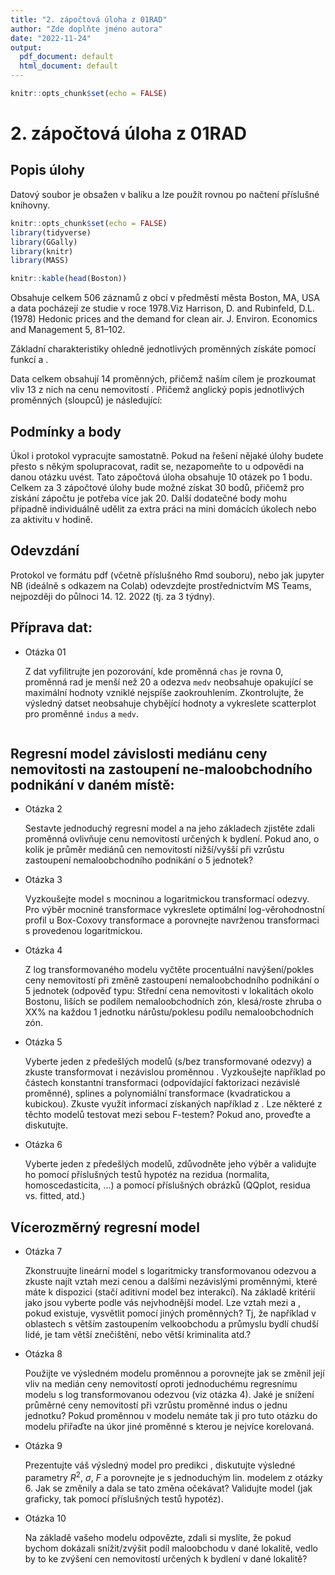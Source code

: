 ```yaml
---
title: "2. zápočtová úloha z 01RAD"
author: "Zde doplňte jméno autora"
date: "2022-11-24"
output:
  pdf_document: default
  html_document: default
---
```


```r
knitr::opts_chunk$set(echo = FALSE)
```

# 2. zápočtová úloha z 01RAD

## Popis úlohy

Datový soubor \texttt{Boston} je obsažen v balíku \texttt{MASS} a lze použít rovnou po načtení příslušné knihovny.

```r
knitr::opts_chunk$set(echo = FALSE)
library(tidyverse)
library(GGally)
library(knitr)
library(MASS)
```

```r
knitr::kable(head(Boston))
```


Obsahuje celkem 506 záznamů z obcí v předměstí města Boston, MA, USA a data pocházejí ze studie v roce 1978.Viz Harrison, D. and Rubinfeld, D.L. (1978) Hedonic prices and the demand for clean air. J. Environ. Economics and Management 5, 81–102.


Základní charakteristiky ohledně jednotlivých proměnných získáte pomocí funkcí \texttt{str(Boston)} a \texttt{summary(Boston)}.


Data celkem obsahují 14 proměnných, přičemž naším cílem je prozkoumat vliv 13 z nich na cenu nemovitostí \texttt{medv}. Přičemž anglický popis jednotlivých proměnných (sloupců) je následující:
\begin{center}
\begin{tabular}{|c|l|}
\hline
Feature & Description \\
\hline
\texttt{crim} & per capita crime rate by town  \\
\hline
\texttt{zn} & proportion of residential land zoned for lots over 25,000 sq.ft  \\
\hline
\texttt{indus} & proportion of non-retail business acres per town  \\
\hline
\texttt{chas} & Charles River dummy variable (= 1 if tract bounds river; 0 otherwise)  \\
\hline
\texttt{nox} & nitrogen oxides concentration (parts per 10 million)  \\
\hline
\texttt{rm} & average number of rooms per dwelling  \\
\hline
\texttt{age} & proportion of owner-occupied units built prior to 1940  \\
\hline
\texttt{dis} & weighted mean of distances to five Boston employment centres  \\
\hline
\texttt{rad} & index of accessibility to radial highways  \\
\hline
\texttt{tax} & full-value property-tax rate per \$10,000  \\
\hline
\texttt{ptratio} & pupil-teacher ratio by town  \\
\hline
\texttt{black} &  $1000(B_k - 0.63)^2$ where $B_k$ is the proportion of blacks by town  \\
\hline
\texttt{lstat} & lower status of the population (percent)  \\
\hline
\texttt{medv} & median value of owner-occupied homes in \$1000s  \\
\hline
\end{tabular}
\end{center}

## Podmínky a body

Úkol i protokol vypracujte samostatně. Pokud na řešení nějaké úlohy budete přesto s někým spolupracovat, radit se, nezapomeňte to u odpovědi na danou otázku uvést. Tato zápočtová úloha obsahuje 10 otázek po 1 bodu. Celkem za 3 zápočtové úlohy bude možné získat 30 bodů, přičemž pro získání zápočtu je potřeba více jak 20. Další dodatečné body mohu případně individuálně udělit za extra práci na mini domácích úkolech nebo za aktivitu v hodině.

## Odevzdání

Protokol ve formátu pdf (včetně příslušného Rmd souboru), nebo jak jupyter NB (ideálně s odkazem na Colab) odevzdejte prostřednictvím MS Teams, nejpozději do půlnoci  14. 12. 2022 (tj. za 3 týdny).

## Příprava dat:

* Otázka 01

  Z dat vyfilitrujte jen pozorování, kde proměnná `chas` je rovna 0, proměnná rad je menší než 20 a odezva `medv` neobsahuje opakující se maximální hodnoty vzniklé nejspíše zaokrouhlením. Zkontrolujte, že výsledný datset neobsahuje chybějící hodnoty a vykreslete scatterplot pro proměnné `indus` a `medv`.

```r



```

## Regresní model závislosti mediánu ceny nemovitosti na zastoupení ne-maloobchodního podnikání v daném místě: 



* Otázka 2

  Sestavte jednoduchý regresní model a na jeho základech zjistěte zdali proměnná \texttt{indus}  ovlivňuje cenu nemovitostí určených k bydlení. Pokud ano, o kolik je průměr mediánů cen nemovitostí nižší/vyšší při vzrůstu zastoupení nemaloobchodního podnikání o 5 jednotek? 

* Otázka 3

  Vyzkoušejte model s mocninou a logaritmickou transformací odezvy. Pro výběr mocniné transformace vykreslete optimální  log-věrohodnostní profil u Box-Coxovy transformace a porovnejte navrženou transformaci s provedenou logaritmickou.


* Otázka 4

  Z log transformovaného modelu vyčtěte procentuální navýšení/pokles ceny nemovitostí při změně zastoupení nemaloobchodního podnikání o 5 jednotek  (odpověď typu: 
Střední cena nemovitosti v lokalitách okolo Bostonu,  liších se podílem nemaloobchodních zón, klesá/roste zhruba o XX% na každou 1 jednotku nárůstu/poklesu podílu nemaloobchodních zón.

* Otázka 5

  Vyberte jeden z předešlých modelů (s/bez transformované odezvy) a zkuste transformovat i nezávislou proměnnou \texttt{indus}. Vyzkoušejte například po částech konstantní transformaci (odpovídající faktorizaci nezávislé proměnné), splines a polynomiální transformace (kvadratickou a kubickou). Zkuste využít informací získaných například z \texttt{crPlots(model)}. Lze některé z těchto modelů testovat mezi sebou F-testem? Pokud ano, proveďte a diskutujte.  

* Otázka 6

  Vyberte jeden z předešlých modelů, zdůvodněte jeho výběr a validujte ho pomocí příslušných testů hypotéz na rezidua (normalita, homoscedasticita, ...) a pomocí příslušných obrázků (QQplot, residua vs. fitted, atd.)


## Vícerozměrný regresní model

* Otázka 7

  Zkonstruujte lineární model s logaritmicky transformovanou odezvou \texttt{medv} a zkuste najít vztah mezi cenou a dalšími nezávislými proměnnými, které máte k dispozici (stačí aditivní model bez interakcí). Na základě kritérií jako jsou \texttt{AIC, BIC, $R^2$, F, atd. } vyberte podle vás nejvhodnější model. Lze vztah mezi \texttt{indus} a \texttt{medv}, pokud existuje, vysvětlit pomocí jiných proměnných? Tj, že například v oblastech s větším zastoupením velkoobchodu a průmyslu bydlí chudší lidé, je tam větší znečištění, nebo větší kriminalita atd.?


* Otázka 8

  Použijte ve výsledném modelu proměnnou \texttt{indus} a porovnejte jak se změnil její vliv na medián ceny nemovitostí oproti jednoduchému regresnímu modelu s log transformovanou odezvou (viz otázka 4). Jaké je snížení průměrné ceny nemovitostí při vzrůstu proměnné indus o jednu jednotku? Pokud  proměnnou \texttt{indus} v modelu nemáte tak ji pro tuto otázku do modelu přiřaďte na úkor jiné proměnné s kterou je nejvíce korelovaná.


* Otázka 9

	Prezentujte váš výsledný model pro predikci \texttt{medv}, diskutujte výsledné parametry $R^2$, $\sigma$, $F$ a porovnejte je s jednoduchým lin. modelem z otázky 6. Jak se změnily a dala se tato změna očekávat? Validujte model (jak graficky, tak pomocí příslušných testů hypotéz).


* Otázka 10

  Na základě vašeho modelu odpovězte, zdali si myslíte, že pokud bychom dokázali snížit/zvýšit podíl maloobchodu v dané lokalitě, vedlo by to ke zvýšení cen nemovitostí určených k bydlení v dané lokalitě? 
```r

```
